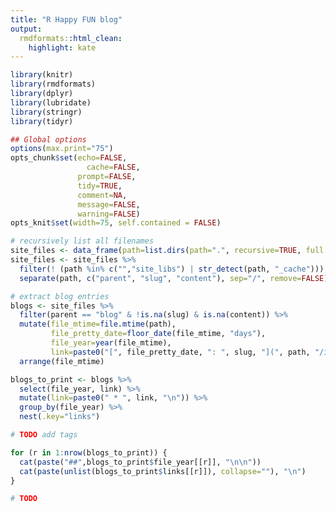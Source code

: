 ```yaml
---
title: "R Happy FUN blog"
output:
  rmdformats::html_clean:
    highlight: kate
---
```


```r
library(knitr)
library(rmdformats)
library(dplyr)
library(lubridate)
library(stringr)
library(tidyr)

## Global options
options(max.print="75")
opts_chunk$set(echo=FALSE,
	             cache=FALSE,
               prompt=FALSE,
               tidy=TRUE,
               comment=NA,
               message=FALSE,
               warning=FALSE)
opts_knit$set(width=75, self.contained = FALSE)
```

```r
# recursively list all filenames
site_files <- data_frame(path=list.dirs(path=".", recursive=TRUE, full.names = FALSE))
site_files <- site_files %>% 
  filter(! (path %in% c("","site_libs") | str_detect(path, "_cache"))) %>%
  separate(path, c("parent", "slug", "content"), sep="/", remove=FALSE)

# extract blog entries
blogs <- site_files %>% 
  filter(parent == "blog" & !is.na(slug) & is.na(content)) %>%
  mutate(file_mtime=file.mtime(path), 
         file_pretty_date=floor_date(file_mtime, "days"),
         file_year=year(file_mtime),
         link=paste0("[", file_pretty_date, ": ", slug, "](", path, "/index.html)")) %>%
  arrange(file_mtime)

blogs_to_print <- blogs %>%
  select(file_year, link) %>%
  mutate(link=paste0(" * ", link, "\n")) %>%
  group_by(file_year) %>%
  nest(.key="links")

# TODO add tags
```

```r

for (r in 1:nrow(blogs_to_print)) {
  cat(paste("##",blogs_to_print$file_year[[r]], "\n\n"))
  cat(paste(unlist(blogs_to_print$links[[r]]), collapse=""), "\n")
}

```

```r
# TODO

```









